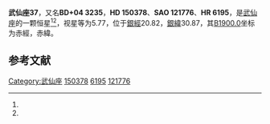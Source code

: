 {{Starbox begin
| name = 武仙座37
}}
{{Starbox observe
| epoch = [[J2000.0|J2000.0]]
| constell = [[武仙座|武仙座]]<ref name=SIMBAD>{{cite web
 | url=http://simbad.u-strasbg.fr/simbad/sim-id?Ident=HR+6195
 | title =Pulsating variable Star
 | publisher=Centre de Données astronomiques de Strasbourg
 | work=SIMBAD
 | accessdate=2012-07-13}}</ref><ref name=DATA>{{cite web
 | url=http://vizier.u-strasbg.fr/viz-bin/VizieR-5?-out.add=.&-source=5050&-corr=PK=HR&-out.max=9999&HR=6195
 | title=VizieR Detailed Page
 | accessdate=2012-07-13
 | archive-date=2016-03-05
 | archive-url=https://web.archive.org/web/20160305002118/http://vizier.u-strasbg.fr/viz-bin/VizieR-5?-out.add=.&-source=5050&-corr=PK=HR&-out.max=9999&HR=6195
 | dead-url=no
 }}</ref>
| 星官 = 
| ra = {{RA|16|40|38.7}}<ref name=SIMBAD /><ref name=DATA />
| dec = {{DEC|+4|13|11}}<ref name=SIMBAD /><ref name=DATA />
| appmag_v = 5.77<ref name=SIMBAD /><ref name=DATA />
}}
{{Starbox character
| class = A1V<ref name=SIMBAD /><ref name=DATA />
| b-v = -0.02<ref name=SIMBAD /><ref name=DATA />
| u-b = -0.03<ref name=SIMBAD /><ref name=DATA />
| r-i = <ref name=SIMBAD /><ref name=DATA />
| variable = 
}}
{{Starbox astrometry
| radial_v = -0.03
| prop_mo_ra = -34
| parallax = 0.001
| p_error = 
}}
{{Starbox catalog
| names =BD+04 3235，[[SAO星表|SAO]] 121776，[[HD星表|HD]] 150378，[[HR星表|HR]] 6195}}
{{Starbox reference |Simbad=HR+6195}}
{{Starbox end}}

'''武仙座37'''，又名'''BD+04 3235'''，'''HD 150378'''、'''SAO 121776'''、'''HR 6195'''，是[[武仙座|武仙座]]的一颗恒星<ref name=SIMBAD /><ref name=DATA />，视星等为5.77，位于[[銀道座標系|銀經]]20.82，[[銀道座標系|銀緯]]30.87，其[[B1900.0|B1900.0]]坐标为赤經{{RA|16|35|40.7}}，赤緯{{DEC|+4|30.87|53}}。

== 参考文献 ==
{{reflist}}

{{star-stub}}

{{武仙座恒星}}
[[Category:武仙座|Category:武仙座]]
[[Category:HD和HDE天體|150378]]
[[Category:HR天體|6195]]
[[Category:SAO天體|121776]]